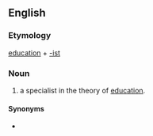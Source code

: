 ==English==

===Etymology===
[[education]] + [[-ist]]

===Noun===
{{en-noun}}

# a specialist in the theory of [[education]].

====Synonyms====
* {{l|en|educationalist}}